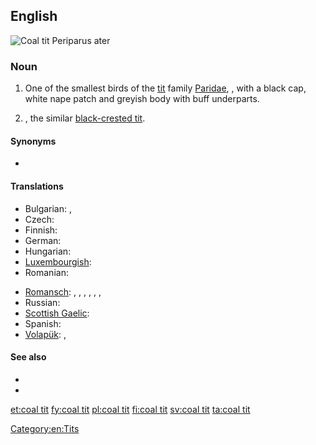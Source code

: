 ==English==
[[Image:Parus ater 1 (Marek Szczepanek).jpg|thumb|Coal tit<br>Periparus ater]]
{{wikipedia}}
{{wikispecies|Periparus ater}}
===Noun===
{{en-noun|head=[[coal]] [[tit]]}}

# One of the smallest birds of the [[tit]] family [[Paridae]], {{taxlink|Periparus ater|species}}, with a black cap, white nape patch and greyish body with buff underparts.
# {{taxlink|Periparus melanolophus|species}}, the similar [[black-crested tit]].

====Synonyms====
* {{taxlink|Parus ater|species}}

====Translations====
{{trans-top|coal tit}}
* Bulgarian: {{t-|bg|черен синигер|m}},  {{t-|bg|боров синигер|m}}
* Czech: {{t-|cs|sýkora uhelníček|f}}
* Finnish: {{t+|fi|kuusitiainen}}
* German: {{t-|de|Tannenmeise|f}}
* Hungarian: {{t-|hu|fenyvescinege}}
* [[Luxembourgish]]: {{t-|lb|Dännemees|f}}
* Romanian: {{t-|ro|pițigoi de brădet|m}}
{{trans-mid}}
* [[Romansch]]: {{qualifier|Rumantsch Grischun}} {{t-|rm|maset da guaud|m}}, {{qualifier|Sursilvan}} {{t-|rm|maset d'uaul|m}}, {{qualifier|Sutsilvan}} {{t-|rm|maset da pegn|m}}, {{qualifier|Surmiran}} {{t-|rm|pignouler|m}}, {{qualifier|Surmiran}} {{t-|rm|sbrensligna digl gôt|f}}, {{qualifier|Puter}} {{t-|rm|tschingallegra da god|f}}, {{qualifier|Vallader}} {{t-|rm|parüschla da god|f}}
* Russian: {{t+|ru|московка|f|sc=Cyrl|tr=moskóvka}}
* [[Scottish Gaelic]]: {{t-|gd|cailleachag a' chinn duibh|f}}
* Spanish: {{t-|es|carbonero garrapinos|m}}
* [[Volapük]]: {{qualifier|male or female}} {{t+|vo|blägaparud}}, {{qualifier|offspring, young}} {{t-|vo|blägaparudül}}
{{trans-bottom}}

====See also====
* {{specieslite|Periparus ater}}
* {{commonslite|Parus ater}}

[[Category:en:Tits]]

[[et:coal tit]]
[[fy:coal tit]]
[[pl:coal tit]]
[[fi:coal tit]]
[[sv:coal tit]]
[[ta:coal tit]]